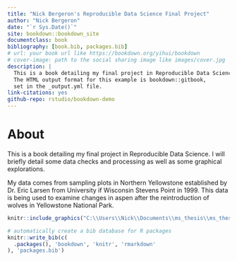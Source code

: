 ```yaml
--- 
title: "Nick Bergeron's Reproducible Data Science Final Project"
author: "Nick Bergeron"
date: "`r Sys.Date()`"
site: bookdown::bookdown_site
documentclass: book
bibliography: [book.bib, packages.bib]
# url: your book url like https://bookdown.org/yihui/bookdown
# cover-image: path to the social sharing image like images/cover.jpg
description: |
  This is a book detailing my final project in Reproducible Data Science.
  The HTML output format for this example is bookdown::gitbook,
  set in the _output.yml file.
link-citations: yes
github-repo: rstudio/bookdown-demo
---
```

# About

This is a book detailing my final project in Reproducible Data Science. I will briefly detail some data checks and processing as well as some graphical explorations. 

My data comes from sampling plots in Northern Yellowstone established by Dr. Eric Larsen from University if Wisconsin Stevens Point in 1999. This data is being used to examine changes in aspen after the reintroduction of wolves in Yellowstone National Park.

```r
knitr::include_graphics("C:\\Users\\Nick\\Documents\\ms_thesis\\ms_thesis_book\\bergeron_ms_thesis_book\\PXL_20220805_174619773.jpg")
```

```r
# automatically create a bib database for R packages
knitr::write_bib(c(
  .packages(), 'bookdown', 'knitr', 'rmarkdown'
), 'packages.bib')
```
